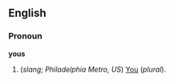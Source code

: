 ==English==
===Pronoun===
'''yous'''

#(''slang; Philadelphia Metro, US'') [[You]] (''plural'').<!--is this a subject or object pronoun?-->
<!--similar to "you-uns" in the Southern US. Slang.-->